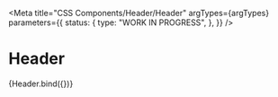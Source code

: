 <!-- @license CC0-1.0 -->



<Meta
  title="CSS Components/Header/Header"
  argTypes={argTypes}
  parameters={{
    status: {
      type: "WORK IN PROGRESS",
    },
  }}
/>

# Header

<Canvas>
  <Story name="Header" args={defaultArgs}>
    {Header.bind({})}
  </Story>
</Canvas>

<ArgsTable story="Header" />
